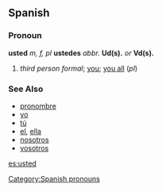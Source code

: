 == Spanish ==
=== Pronoun ===
'''usted''' ''m, f, pl'' '''ustedes''' ''abbr.'' '''Ud(s).''' ''or'' '''Vd(s).'''
# ''third person formal''; [[you]]; [[you all]] (''pl'')
[[Category:Spanish pronouns]]

=== See Also ===
*[[pronombre]]
*[[yo]]
*[[tú]]
*[[el]], [[ella]]
*[[nosotros]]
*[[vosotros]]

[[es:usted]]